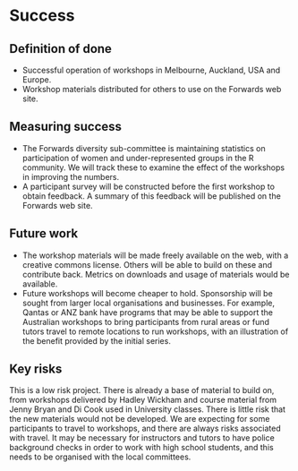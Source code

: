 # Success
<!-- 
Projects should have a definition of done that is measurable, and a thorough understanding going in of what the risks are to delivery 
-->

## Definition of done
<!-- 
What does success look like? 
-->

- Successful operation of workshops in Melbourne, Auckland, USA and Europe.
- Workshop materials distributed for others to use on the Forwards web site. 

## Measuring success
<!-- 
How will we know when success is achieved, what markers can we use along the way 
-->
- The Forwards diversity sub-committee is maintaining statistics on participation of women and under-represented groups in the R community. We will track these to examine the effect of the workshops in improving the numbers. 
- A participant survey will be constructed before the first workshop to obtain feedback. A summary of this feedback will be published on the Forwards web site. 

## Future work
<!-- 
How could this be extended / developed in the future by yourself and/or the community in general?
-->

- The workshop materials will be made freely available on the web, with a creative commons license. Others will be able to build on these and contribute back. Metrics on downloads and usage of materials would be available.
- Future workshops will become cheaper to hold. Sponsorship will be sought from larger local organisations and businesses. For example, Qantas or ANZ bank have programs that may be able to support the Australian workshops to bring participants from rural areas or fund tutors travel to remote locations to run workshops, with an illustration of the benefit provided by the initial series. 

## Key risks
<!-- 
What sort of things could come up that can delay or break the project?

 - [ ] People
 - [ ] Processes
 - [ ] Tooling & Technology
 - [ ] Costs

-->
This is a low risk project. There is already a base of material to build on, from workshops delivered by Hadley Wickham and course material from Jenny Bryan and Di Cook used in University classes. There is little risk that the new materials would not be developed. We are expecting for some participants to travel to workshops, and there are always risks associated with travel. It may be necessary for instructors and tutors to have police background checks in order to work with high school students, and this needs to be organised with the local committees.

